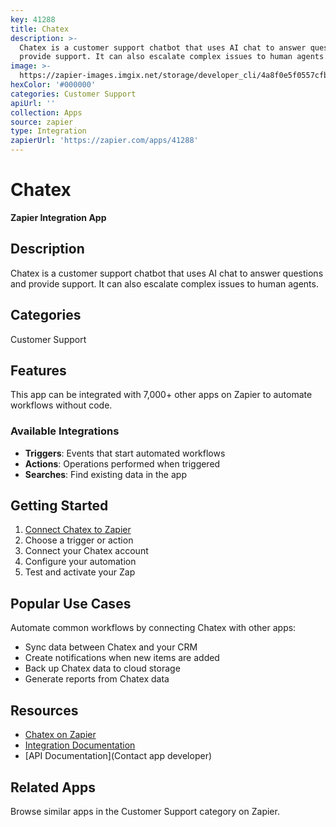 ```yaml
---
key: 41288
title: Chatex
description: >-
  Chatex is a customer support chatbot that uses AI chat to answer questions and
  provide support. It can also escalate complex issues to human agents.
image: >-
  https://zapier-images.imgix.net/storage/developer_cli/4a8f0e5f0557cfb0acbe001be87767ab.png?auto=format%2Ccompress&ixlib=python-3.0.0&q=50
hexColor: '#000000'
categories: Customer Support
apiUrl: ''
collection: Apps
source: zapier
type: Integration
zapierUrl: 'https://zapier.com/apps/41288'
---
```

# Chatex

**Zapier Integration App**

## Description

Chatex is a customer support chatbot that uses AI chat to answer questions and provide support. It can also escalate complex issues to human agents.

## Categories

Customer Support

## Features

This app can be integrated with 7,000+ other apps on Zapier to automate workflows without code.

### Available Integrations

- **Triggers**: Events that start automated workflows
- **Actions**: Operations performed when triggered
- **Searches**: Find existing data in the app

## Getting Started

1. [Connect Chatex to Zapier](https://zapier.com/apps/41288)
2. Choose a trigger or action
3. Connect your Chatex account
4. Configure your automation
5. Test and activate your Zap

## Popular Use Cases

Automate common workflows by connecting Chatex with other apps:

- Sync data between Chatex and your CRM
- Create notifications when new items are added
- Back up Chatex data to cloud storage
- Generate reports from Chatex data

## Resources

- [Chatex on Zapier](https://zapier.com/apps/41288)
- [Integration Documentation](https://zapier.com/apps/41288/integrations)
- [API Documentation](Contact app developer)

## Related Apps

Browse similar apps in the Customer Support category on Zapier.
